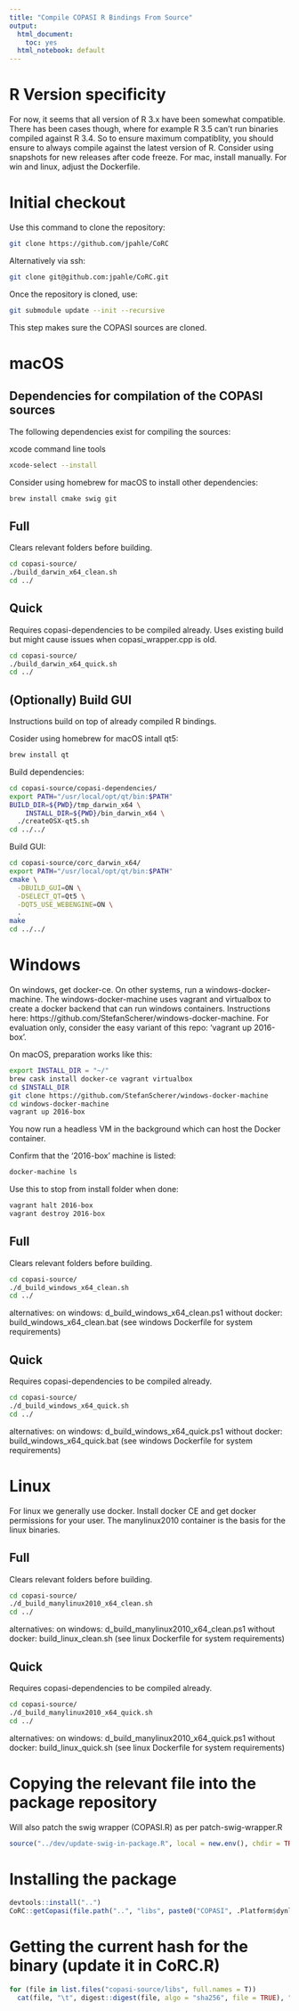 ```yaml
---
title: "Compile COPASI R Bindings From Source"
output:
  html_document:
    toc: yes
  html_notebook: default
---
```


# R Version specificity

For now, it seems that all version of R 3.x have been somewhat compatible.
There has been cases though, where for example R 3.5 can't run binaries compiled against R 3.4.
So to ensure maximum compatiblity, you should ensure to always compile against the latest version of R.
Consider using snapshots for new releases after code freeze.
For mac, install manually. For win and linux, adjust the Dockerfile.

# Initial checkout

Use this command to clone the repository:

```bash
git clone https://github.com/jpahle/CoRC
```

Alternatively via ssh:
```bash
git clone git@github.com:jpahle/CoRC.git
```

Once the repository is cloned, use:

```bash
git submodule update --init --recursive
```

This step makes sure the COPASI sources are cloned.

# macOS

## Dependencies for compilation of the COPASI sources

The following dependencies exist for compiling the sources:

xcode command line tools

```bash
xcode-select --install
```

Consider using homebrew for macOS to install other dependencies:

```bash
brew install cmake swig git
```

## Full

Clears relevant folders before building.

```bash
cd copasi-source/
./build_darwin_x64_clean.sh
cd ../
```

## Quick

Requires copasi-dependencies to be compiled already.
Uses existing build but might cause issues when copasi_wrapper.cpp is old.

```bash
cd copasi-source/
./build_darwin_x64_quick.sh
cd ../
```

## (Optionally) Build GUI

Instructions build on top of already compiled R bindings.

Cosider using homebrew for macOS intall qt5:

```bash
brew install qt
```

Build dependencies:

```bash
cd copasi-source/copasi-dependencies/
export PATH="/usr/local/opt/qt/bin:$PATH"
BUILD_DIR=${PWD}/tmp_darwin_x64 \
	INSTALL_DIR=${PWD}/bin_darwin_x64 \
  ./createOSX-qt5.sh
cd ../../
```

Build GUI:

```bash
cd copasi-source/corc_darwin_x64/
export PATH="/usr/local/opt/qt/bin:$PATH"
cmake \
  -DBUILD_GUI=ON \
  -DSELECT_QT=Qt5 \
  -DQT5_USE_WEBENGINE=ON \
  .
make
cd ../../
```

# Windows

On windows, get docker-ce.
On other systems, run a windows-docker-machine.
The windows-docker-machine uses vagrant and virtualbox to create a docker backend that can run windows containers.
Instructions here: https://github.com/StefanScherer/windows-docker-machine.
For evaluation only, consider the easy variant of this repo: 'vagrant up 2016-box'.

On macOS, preparation works like this:

```bash
export INSTALL_DIR = "~/"
brew cask install docker-ce vagrant virtualbox
cd $INSTALL_DIR
git clone https://github.com/StefanScherer/windows-docker-machine
cd windows-docker-machine
vagrant up 2016-box
```

You now run a headless VM in the background which can host the Docker container.

Confirm that the '2016-box' machine is listed:

```bash
docker-machine ls
```

Use this to stop from install folder when done:

```bash
vagrant halt 2016-box
vagrant destroy 2016-box
```

## Full

Clears relevant folders before building.

```bash
cd copasi-source/
./d_build_windows_x64_clean.sh
cd ../
```

alternatives:
  on windows: d_build_windows_x64_clean.ps1
  without docker: build_windows_x64_clean.bat (see windows Dockerfile for system requirements)

## Quick

Requires copasi-dependencies to be compiled already.

```bash
cd copasi-source/
./d_build_windows_x64_quick.sh
cd ../
```

alternatives:
  on windows: d_build_windows_x64_quick.ps1
  without docker: build_windows_x64_quick.bat (see windows Dockerfile for system requirements)

# Linux

For linux we generally use docker.
Install docker CE and get docker permissions for your user.
The manylinux2010 container is the basis for the linux binaries.

## Full

Clears relevant folders before building.

```bash
cd copasi-source/
./d_build_manylinux2010_x64_clean.sh
cd ../
```

alternatives:
  on windows: d_build_manylinux2010_x64_clean.ps1
  without docker: build_linux_clean.sh (see linux Dockerfile for system requirements)

## Quick

Requires copasi-dependencies to be compiled already.

```bash
cd copasi-source/
./d_build_manylinux2010_x64_quick.sh
cd ../
```

alternatives:
  on windows: d_build_manylinux2010_x64_quick.ps1
  without docker: build_linux_quick.sh (see linux Dockerfile for system requirements)

# Copying the relevant file into the package repository

Will also patch the swig wrapper (COPASI.R) as per patch-swig-wrapper.R

```r
source("../dev/update-swig-in-package.R", local = new.env(), chdir = TRUE)
```

# Installing the package

```r
devtools::install("..")
CoRC::getCopasi(file.path("..", "libs", paste0("COPASI", .Platform$dynlib.ext)))
```

# Getting the current hash for the binary (update it in CoRC.R)

```r
for (file in list.files("copasi-source/libs", full.names = T))
  cat(file, "\t", digest::digest(file, algo = "sha256", file = TRUE), "\n")
```
